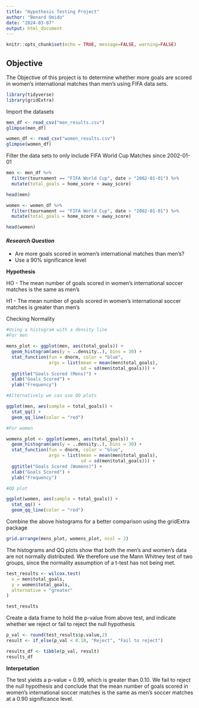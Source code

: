 ```yaml
---
title: "Hypothesis Testing Project"
author: "Benard Omido"
date: "2024-03-07"
output: html_document
---
```


```r
knitr::opts_chunk$set(echo = TRUE, message=FALSE, warning=FALSE)
```

## Objective

The Objective of this project is to determine whether more goals are scored in women's international matches than men's using FIFA data sets.

```r
library(tidyverse)
library(gridExtra)
```

Import the datasets

```r
men_df <- read_csv("men_results.csv")
glimpse(men_df)
```

```r
women_df <- read_csv("women_results.csv")
glimpse(women_df)
```

Filter the data sets to only include FIFA World Cup Matches since 2002-01-01

```r
men <- men_df %>% 
  filter(tournament == "FIFA World Cup", date > "2002-01-01") %>% 
  mutate(total_goals = home_score + away_score)

head(men)
```

```r
women <- women_df %>% 
  filter(tournament == "FIFA World Cup", date > "2002-01-01") %>% 
  mutate(total_goals = home_score + away_score)

head(women)
```

#### *Research Question*
- Are more goals scored in women's international matches than men's?
- Use a 90% significance level

**Hypothesis**

HO - The mean number of goals scored in women's international soccer matches is the same as men's

H1 - The mean number of goals scored in women's international soccer matches is greater than men's

Checking Normality

```r
#Using a histogram with a density line
#For men

mens_plot <- ggplot(men, aes(total_goals)) +
  geom_histogram(aes(y = ..density..), bins = 30) + 
  stat_function(fun = dnorm, color = "blue",
                args = list(mean = mean(men$total_goals),
                            sd = sd(men$total_goals))) +
  ggtitle("Goals Scored (Mens)") +
  xlab("Goals Scored") +
  ylab("Frequency")

#Alternatively we can use QQ plots

ggplot(men, aes(sample = total_goals)) +
  stat_qq() +
  geom_qq_line(color = "red")
```

```r
#For women

womens_plot <- ggplot(women, aes(total_goals)) +
  geom_histogram(aes(y = ..density..), bins = 30) + 
  stat_function(fun = dnorm, color = "blue",
                args = list(mean = mean(men$total_goals),
                            sd = sd(men$total_goals))) +
  ggtitle("Goals Scored (Womens)") +
  xlab("Goals Scored") +
  ylab("Frequency")

#QQ plot

ggplot(women, aes(sample = total_goals)) +
  stat_qq() +
  geom_qq_line(color = "red")
```

Combine the above histograms for a better comparison using the gridExtra package

```r
grid.arrange(mens_plot, womens_plot, ncol = 2)
```

The histograms and QQ plots show that both the men's and women's data are not normally distributed. We therefore use the Mann Whitney test of two groups, since the normality assumption of a t-test has not being met.


```r
test_results <- wilcox.test(
  x = men$total_goals,
  y = women$total_goals,
  alternative = "greater"
)

test_results
```

Create a data frame to hold the p-value from above test, and indicate whether we reject or fail to reject the null hypothesis

```r
p_val <- round(test_results$p.value,2)
result <- if_else(p_val < 0.10, "Reject", "Fail to reject")

results_df <- tibble(p_val, result)
results_df
```

**Interpetation**

The test yields a p-value = 0.99, which is greater than 0.10. We fail to reject the null hypothesis and conclude that the mean number of goals scored in women's international soccer matches is the same as men's soccer matches at a 0.90 significance level.








